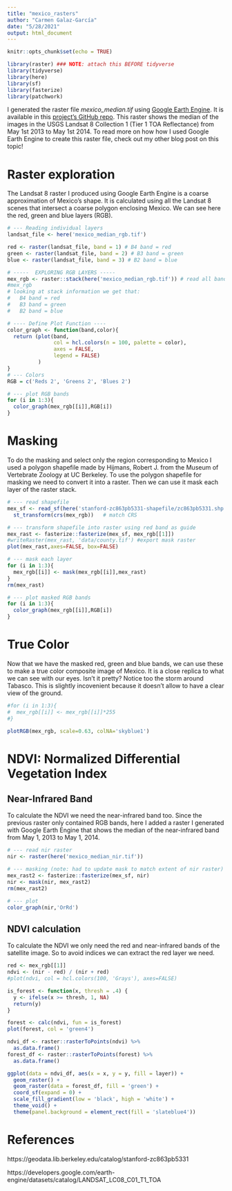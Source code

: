 ```yaml
---
title: "mexico_rasters"
author: "Carmen Galaz-García"
date: "5/28/2021"
output: html_document
---
```


```r
knitr::opts_chunk$set(echo = TRUE)

library(raster) ### NOTE: attach this BEFORE tidyverse
library(tidyverse)
library(here)
library(sf)
library(fasterize)
library(patchwork)
```


I generated the raster file *mexico_median.tif* using [Google Earth Engine](https://earthengine.google.com). 
It is available in this [project's GitHub repo](https://github.com/carmengg/mexico_rasters.git). 
This raster shows the median of the images in the USGS Landsat 8 Collection 1 (Tier 1 TOA Reflectance) from May 1st 2013 to May 1st 2014. 
To read more on how how I used Google Earth Engine to create this raster file, check out my other blog post on this topic!


# Raster exploration

The Landsat 8 raster I produced using Google Earth Engine is a coarse approximation of Mexico's shape. 
It is calculated using all the Landsat 8 scenes that intersect a coarse polygon enclosing Mexico. 
We can see here the red, green and blue layers (RGB).


```r
# --- Reading individual layers
landsat_file <- here('mexico_median_rgb.tif')

red <- raster(landsat_file, band = 1) # B4 band = red
green <- raster(landsat_file, band = 2) # B3 band = green
blue <- raster(landsat_file, band = 3) # B2 band = blue
```


```r
# -----  EXPLORING RGB LAYERS -----
mex_rgb <- raster::stack(here('mexico_median_rgb.tif')) # read all bands as raster stack
#mex_rgb
# looking at stack information we get that:
#   B4 band = red
#   B3 band = green
#   B2 band = blue

# ---- Define Plot Function ----
color_graph <- function(band,color){
  return (plot(band, 
               col = hcl.colors(n = 100, palette = color),
               axes = FALSE,
               legend = FALSE)
          )
}
# --- Colors
RGB = c('Reds 2', 'Greens 2', 'Blues 2')

# --- plot RGB bands
for (i in 1:3){
  color_graph(mex_rgb[[i]],RGB[i])
}
```

# Masking

To do the masking and select only the region corresponding to Mexico I used a polygon shapefile made by Hijmans, Robert J. from the Museum of Vertebrate Zoology at UC Berkeley. 
To use the polygon shapefile for masking we need to convert it into a raster. 
Then we can use it mask each layer of the raster stack.

```r
# --- read shapefile
mex_sf <- read_sf(here('stanford-zc863pb5331-shapefile/zc863pb5331.shp')) %>%
  st_transform(crs(mex_rgb))   # match CRS

# --- transform shapefile into raster using red band as guide
mex_rast <- fasterize::fasterize(mex_sf, mex_rgb[[1]])
#writeRaster(mex_rast, 'data/county.tif') #export mask raster
plot(mex_rast,axes=FALSE, box=FALSE)

```

```r
# --- mask each layer
for (i in 1:3){
  mex_rgb[[i]] <- mask(mex_rgb[[i]],mex_rast)
}
rm(mex_rast)

# --- plot masked RGB bands
for (i in 1:3){
  color_graph(mex_rgb[[i]],RGB[i])
}

```

# True Color

Now that we have the masked red, green and blue bands, we can use these to make a true color composite image of Mexico.
It is a close replica to what we can see with our eyes. Isn't it pretty? Notice too the storm around Tabasco. This is slightly incovenient because it doesn't allow to have a clear view of the ground.

```r

#for (i in 1:3){
#  mex_rgb[[i]] <- mex_rgb[[i]]*255
#}

plotRGB(mex_rgb, scale=0.63, colNA='skyblue1')
```

# NDVI: Normalized Differential Vegetation Index

## Near-Infrared Band
To calculate the NDVI we need the near-infrared band too. 
Since the previous raster only contained RGB bands, here I added a raster I generated with Google Earth Engine that shows the median of the near-infrared band from May 1, 2013 to May 1, 2014.

```r
# --- read nir raster
nir <- raster(here('mexico_median_nir.tif')) 

# --- masking (note: had to update mask to match extent of nir raster)
mex_rast2 <- fasterize::fasterize(mex_sf, nir)
nir <- mask(nir, mex_rast2)
rm(mex_rast2)

# --- plot
color_graph(nir,'OrRd')

```

## NDVI calculation

To calculate the NDVI we only need the red and near-infrared bands of the satellite image.
So to avoid indices we can extract the red layer we need. 

```r
red <- mex_rgb[[1]]
ndvi <- (nir - red) / (nir + red)
#plot(ndvi, col = hcl.colors(100, 'Grays'), axes=FALSE)
```


```r
is_forest <- function(x, thresh = .4) {
  y <- ifelse(x >= thresh, 1, NA)
  return(y)
}

forest <- calc(ndvi, fun = is_forest)
plot(forest, col = 'green4')
```

```r
ndvi_df <- raster::rasterToPoints(ndvi) %>%
  as.data.frame()
forest_df <- raster::rasterToPoints(forest) %>%
  as.data.frame()

ggplot(data = ndvi_df, aes(x = x, y = y, fill = layer)) +
  geom_raster() +
  geom_raster(data = forest_df, fill = 'green') +
  coord_sf(expand = 0) +
  scale_fill_gradient(low = 'black', high = 'white') +
  theme_void() +
  theme(panel.background = element_rect(fill = 'slateblue4'))
```


# References
https://geodata.lib.berkeley.edu/catalog/stanford-zc863pb5331

https://developers.google.com/earth-engine/datasets/catalog/LANDSAT_LC08_C01_T1_TOA
